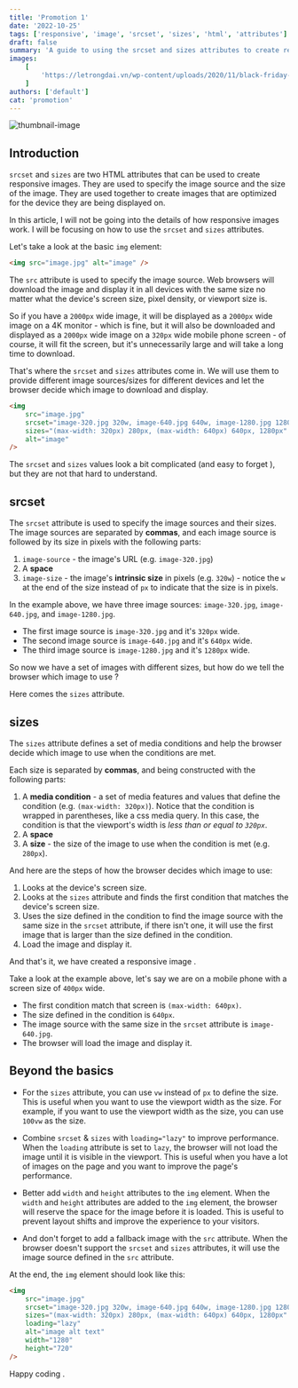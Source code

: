 ```yaml
---
title: 'Promotion 1'
date: '2022-10-25'
tags: ['responsive', 'image', 'srcset', 'sizes', 'html', 'attributes']
draft: false
summary: 'A guide to using the srcset and sizes attributes to create responsive images'
images:
    [
        'https://letrongdai.vn/wp-content/uploads/2020/11/black-friday-mua-ngay-keo-het-khuyen-mai-70-tat-ca-cac-dich-vu-9-4.png',
    ]
authors: ['default']
cat: 'promotion'
---
```



![thumbnail-image](https://letrongdai.vn/wp-content/uploads/2020/11/black-friday-mua-ngay-keo-het-khuyen-mai-70-tat-ca-cac-dich-vu-9-4.png)

<UnsplashPhotoInfo photoURL="https://unsplash.com/photos/TMa0l7fdSW8" author="Dang Cong" />

## Introduction

`srcset` and `sizes` are two HTML attributes that can be used to create responsive images.
They are used to specify the image source and the size of the image. They are used together to create images that are optimized for the device they are being displayed on.

In this article, I will not be going into the details of how responsive images work. I will be focusing on how to use the `srcset` and `sizes` attributes.

Let's take a look at the basic `img` element:

```html
<img src="image.jpg" alt="image" />
```

The `src` attribute is used to specify the image source.
Web browsers will download the image and display it in all devices with the same size
no matter what the device's screen size, pixel density, or viewport size is.

So if you have a `2000px` wide image, it will be displayed as a `2000px` wide image on a 4K monitor - which is fine,
but it will also be downloaded and displayed as a `2000px` wide image on a `320px` wide mobile phone screen - of course, it will fit the screen,
but it's unnecessarily large and will take a long time to download.

That's where the `srcset` and `sizes` attributes come in.
We will use them to provide different image sources/sizes for different devices and let the browser decide which image to download and display.

```html
<img
	src="image.jpg"
	srcset="image-320.jpg 320w, image-640.jpg 640w, image-1280.jpg 1280w"
	sizes="(max-width: 320px) 280px, (max-width: 640px) 640px, 1280px"
	alt="image"
/>
```

The `srcset` and `sizes` values look a bit complicated (and easy to forget <Twemoji emoji="face-with-rolling-eyes" />), but they are not that hard to understand.

## srcset

The `srcset` attribute is used to specify the image sources and their sizes.
The image sources are separated by **commas**, and each image source is followed by its size in pixels with the following parts:

1. `image-source` - the image's URL (e.g. `image-320.jpg`)
2. A **space**
3. `image-size` - the image's **intrinsic size** in pixels (e.g. `320w`) - notice the `w` at the end of the size instead of `px` to indicate that the size is in pixels.

In the example above, we have three image sources: `image-320.jpg`, `image-640.jpg`, and `image-1280.jpg`.

-   The first image source is `image-320.jpg` and it's `320px` wide.
-   The second image source is `image-640.jpg` and it's `640px` wide.
-   The third image source is `image-1280.jpg` and it's `1280px` wide.

So now we have a set of images with different sizes, but how do we tell the browser which image to use <Twemoji emoji="thinking-face" />?

Here comes the `sizes` attribute.

## sizes

The `sizes` attribute defines a set of media conditions and help the browser decide which image to use when the conditions are met.

Each size is separated by **commas**, and being constructed with the following parts:

1. A **media condition** - a set of media features and values that define the condition (e.g. `(max-width: 320px)`).
   Notice that the condition is wrapped in parentheses, like a css media query.
   In this case, the condition is that the viewport's width is _less than or equal to `320px`_.
2. A **space**
3. A **size** - the size of the image to use when the condition is met (e.g. `280px`).

And here are the steps of how the browser decides which image to use:

1. Looks at the device's screen size.
2. Looks at the `sizes` attribute and finds the first condition that matches the device's screen size.
3. Uses the size defined in the condition to find the image source with the same size in the `srcset` attribute, if there isn't one, it will use the first image that is larger than the size defined in the condition.
4. Load the image and display it.

And that's it, we have created a responsive image <Twemoji emoji="partying-face" />.

Take a look at the example above, let's say we are on a mobile phone with a screen size of `400px` wide.

-   The first condition match that screen is `(max-width: 640px)`.
-   The size defined in the condition is `640px`.
-   The image source with the same size in the `srcset` attribute is `image-640.jpg`.
-   The browser will load the image and display it.

## Beyond the basics

-   For the `sizes` attribute, you can use `vw` instead of `px` to define the size.
    This is useful when you want to use the viewport width as the size.
    For example, if you want to use the viewport width as the size, you can use `100vw` as the size.

-   Combine `srcset` & `sizes` with `loading="lazy"` to improve performance.
    When the `loading` attribute is set to `lazy`, the browser will not load the image until it is visible in the viewport.
    This is useful when you have a lot of images on the page and you want to improve the page's performance.

-   Better add `width` and `height` attributes to the `img` element.
    When the `width` and `height` attributes are added to the `img` element, the browser will reserve the space for the image before it is loaded.
    This is useful to prevent layout shifts and improve the experience to your visitors.

-   And don't forget to add a fallback image with the `src` attribute.
    When the browser doesn't support the `srcset` and `sizes` attributes, it will use the image source defined in the `src` attribute.

At the end, the `img` element should look like this:

```html
<img
	src="image.jpg"
	srcset="image-320.jpg 320w, image-640.jpg 640w, image-1280.jpg 1280w"
	sizes="(max-width: 320px) 280px, (max-width: 640px) 640px, 1280px"
	loading="lazy"
	alt="image alt text"
	width="1280"
	height="720"
/>
```

Happy coding <Twemoji emoji="clinking-beer-mugs" />.
